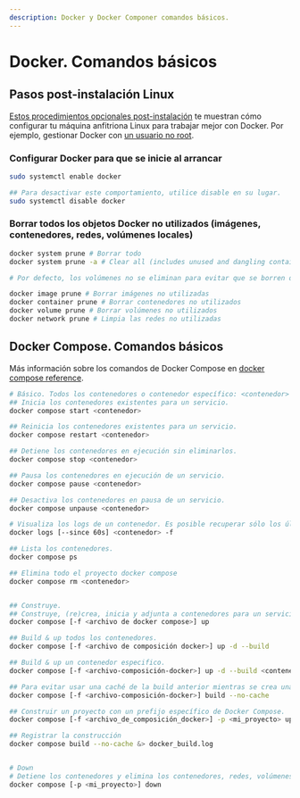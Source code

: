 ```yaml
---
description: Docker y Docker Componer comandos básicos.
---
```


# Docker. Comandos básicos
## Pasos post-instalación Linux
[Estos procedimientos opcionales post-instalación](https://docs.docker.com/engine/install/linux-postinstall/) te muestran cómo configurar tu máquina anfitriona Linux para trabajar mejor con Docker. Por ejemplo, gestionar Docker con [un usuario no root](https://docs.docker.com/engine/install/linux-postinstall/#manage-docker-as-a-non-root-user).

### Configurar Docker para que se inicie al arrancar
```bash
sudo systemctl enable docker

## Para desactivar este comportamiento, utilice disable en su lugar.
sudo systemctl disable docker
```

### Borrar todos los objetos Docker no utilizados (imágenes, contenedores, redes, volúmenes locales)
```bash
docker system prune # Borrar todo
docker system prune -a # Clear all (includes unused and dangling containers)

# Por defecto, los volúmenes no se eliminan para evitar que se borren datos importantes si actualmente no hay ningún contenedor usando el volumen. Use la bandera `--volumes` cuando ejecute el comando para podar volúmenes: `docker system prune -a --volumes`.

docker image prune # Borrar imágenes no utilizadas
docker container prune # Borrar contenedores no utilizados
docker volume prune # Borrar volúmenes no utilizados
docker network prune # Limpia las redes no utilizadas
```

## Docker Compose. Comandos básicos
Más información sobre los comandos de Docker Compose en [docker compose reference](https://docs.docker.com/compose/reference/).

```bash
# Básico. Todos los contenedores o contenedor específico: <contenedor>
## Inicia los contenedores existentes para un servicio.
docker compose start <contenedor>

## Reinicia los contenedores existentes para un servicio.
docker compose restart <contenedor>

## Detiene los contenedores en ejecución sin eliminarlos.
docker compose stop <contenedor>

## Pausa los contenedores en ejecución de un servicio.
docker compose pause <contenedor>

## Desactiva los contenedores en pausa de un servicio.
docker compose unpause <contenedor>

# Visualiza los logs de un contenedor. Es posible recuperar sólo los últimos n segundos u otros
docker logs [--since 60s] <contenedor> -f 

## Lista los contenedores.
docker compose ps

## Elimina todo el proyecto docker compose
docker compose rm <contenedor>


## Construye.
## Construye, (re)crea, inicia y adjunta a contenedores para un servicio.
docker compose [-f <archivo de docker compose>] up

## Build & up todos los contenedores.
docker compose [-f <archivo de composición docker>] up -d --build

## Build & up un contenedor especifico.
docker compose [-f <archivo-composición-docker>] up -d --build <contenedor>.

## Para evitar usar una caché de la build anterior mientras se crea una nueva imagen.
docker compose [-f <archivo-composición-docker>] build --no-cache

## Construir un proyecto con un prefijo específico de Docker Compose.
docker compose [-f <archivo_de_composición_docker>] -p <mi_proyecto> up -d --build

## Registrar la construcción
docker compose build --no-cache &> docker_build.log


# Down
# Detiene los contenedores y elimina los contenedores, redes, volúmenes e imágenes creados por up.
docker compose [-p <mi_proyecto>] down
```
